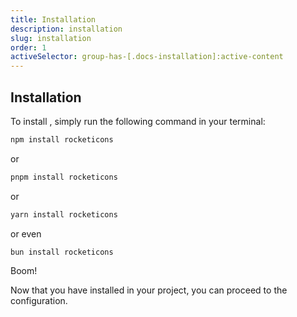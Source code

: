 ```yaml
---
title: Installation
description: installation
slug: installation
order: 1
activeSelector: group-has-[.docs-installation]:active-content
---
```



## Installation

To install <RocketIconsTextDefault />, simply run the following command in your terminal:

```bash
npm install rocketicons
```

or

```bash
pnpm install rocketicons
```

or

```bash
yarn install rocketicons
```

or even

```bash
bun install rocketicons
```

Boom!

Now that you have installed <RocketIconsTextDefault /> in your project, you can proceed to the configuration.